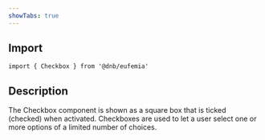 ```yaml
---
showTabs: true
---
```


## Import

```tsx
import { Checkbox } from '@dnb/eufemia'
```

## Description

The Checkbox component is shown as a square box that is ticked (checked) when activated.
Checkboxes are used to let a user select one or more options of a limited number of choices.
